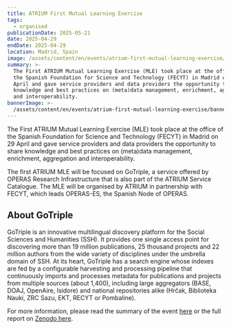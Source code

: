 ```yaml
---
title: ATRIUM First Mutual Learning Exercise
tags:
  - organised
publicationDate: 2025-05-21
date: 2025-04-29
endDate: 2025-04-29
location: Madrid, Spain
image: /assets/content/en/events/atrium-first-mutual-learning-exercise/image.jpg
summary: >-
  The First ATRIUM Mutual Learning Exercise (MLE) took place at the office of
  the Spanish Foundation for Science and Technology (FECYT) in Madrid on 29
  April and gave service providers and data providers the opportunity to share
  knowledge and best practices on (meta)data management, enrichment, aggregation
  and interoperability.
bannerImage: >-
  /assets/content/en/events/atrium-first-mutual-learning-exercise/bannerImage.png
---
```

The First ATRIUM Mutual Learning Exercise (MLE) took place at the office of the Spanish Foundation for Science and Technology (FECYT) in Madrid on 29 April and gave service providers and data providers the opportunity to share knowledge and best practices on (meta)data management, enrichment, aggregation and interoperability.

The first ATRIUM MLE will be focused on GoTriple, a service offered by OPERAS Research Infrastructure that is also part of the ATRIUM Service Catalogue. The MLE will be organised by ATRIUM in partnership with FECYT, which leads OPERAS-ES, the Spanish Node of OPERAS.

## About GoTriple

GoTriple is an innovative multilingual discovery platform for the Social Sciences and Humanities (SSH). It provides one single access point for discovering more than 19 million publications, 25 thousand projects and 22 million authors from the wide variety of disciplines under the umbrella domain of SSH. At its heart, GoTriple has a search engine whose indexes are fed by a configurable harvesting and processing pipeline that continuously imports and processes metadata for publications and projects from multiple sources (about 1,400), including large aggregators (BASE, DOAJ, OpenAire, Isidore) and national repositories alike (Hrčak, Biblioteka Nauki, ZRC Sazu, EKT, RECYT or Pombaline).

For more information, please read the summary of the event [here](https://www.atrium-research.eu/news/atrium-first-mutual-learning-exercise/) or the full report on [Zenodo here](https://zenodo.org/records/15728985).&#x20;
